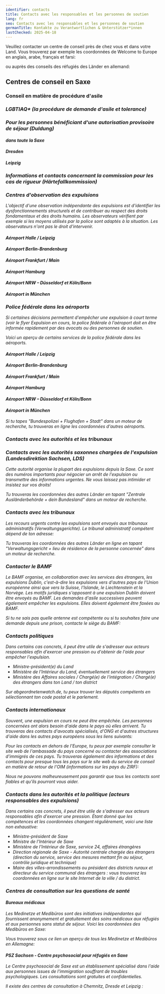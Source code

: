 ```yaml
---
identifier: contacts
title: Contacts avec les responsables et les personnes de soutien
lang: fr
seo: Contacts avec les responsables et les personnes de soutien
germanTitle: Kontakte zu Verantwortlichen & Unterstützer*innen
lastChecked: 2025-04-18
---
```



Veuillez contacter un centre de conseil près de chez vous et dans votre Land. Vous trouverez par exemple les coordonnées de Welcome to Europe en anglais, arabe, français et farsi:
<ExternalShortLink identifier="w2eu_contacts" />

ou auprès des conseils des réfugiés des Länder en allemand:
<ExternalShortLink identifier="fluechtlingsraete" />

## Centres de conseil en Saxe

### Conseil en matière de procédure d'asile

<Address identifier="sfr_avb" />
<Address identifier="rlc_dresden" />
<Address identifier="rlc_leipzig" />

### LGBTIAQ* (la procédure de demande d'asile et tolerance)

<Address identifier="gerede_dresden" />
<Address identifier="rosalinde" />
<Address identifier="lsvd_chemnitz" />

### Pour les personnes bénéficiant d'une autorisation provisoire de séjour (Duldung)

#### dans toute la Saxe

<Address identifier="sfr_perspectives" />

#### Dresden

<Address identifier="sfr_perspektive_bleiberecht" />
<Address identifier="rlc_dresden" />

#### Leipzig

<Address identifier="sfr_perspektive_leipzig" />
<Address identifier="rlc_leipzig" />
<Address identifier="space_leipzig" />

### Informations et contacts concernant la commission pour les cas de rigueur (Härtefallkommission)

<Address identifier="hfksachsen" />
<ExternalShortLink identifier="saxhfk_hardship" />

### Centres d'observation des expulsions

L'objectif d'une observation indépendante des expulsions est d'identifier les dysfonctionnements structurels et de contribuer au respect des droits fondamentaux et des droits humains. Les observateurs vérifient par exemple si les moyens utilisés par la police sont adaptés à la situation. Les observateurs n'ont pas le droit d'intervenir.

#### Aéroport Halle / Leipzig
<Address identifier="airport_halle_leipzig" />

#### Aéroport Berlin-Brandenburg
<Address identifier="airport_berlin-brandenburg" />

#### Aéroport Frankfurt / Main
<Address identifier="airport_frankfurt" />

#### Aéroport Hamburg
<Address identifier="airport_hh" />

#### Aéroport NRW – Düsseldorf et Köln/Bonn
<Address identifier="airport_nrw" />

#### Aéroport in München
<Address identifier="airport_munich" />

### Police fédérale dans les aéroports

Si certaines décisions permettent d'empêcher une expulsion à court terme (voir le flyer <InternalShortLink identifier="ongoing-deportation">Expulsion en cours</InternalShortLink>, la police fédérale à l'aéroport doit en être informée rapidement par des avocats ou des personnes de soutien.

Voici un aperçu de certains services de la police fédérale dans les aéroports.

#### Aéroport Halle / Leipzig
<Address identifier="bupo_leipzig" />

#### Aéroport Berlin-Brandenburg
<Address identifier="bupo_ber" />

#### Aéroport Frankfurt / Main
<Address identifier="bupo_frankfurt" />

#### Aéroport Hamburg
<Address identifier="bupo_hh" />

#### Aéroport NRW – Düsseldorf et Köln/Bonn
<Address identifier="bupo_duesseldorf" />
<Address identifier="bupo_koeln" />

#### Aéroport in München
<Address identifier="bupo_mun" />

Si tu tapes "Bundespolizei + Flughafen + Stadt" dans un moteur de recherche, tu trouveras en ligne les coordonnées d'autres aéroports.

### Contacts avec les autorités et les tribunaux

<Block identifier="fax" />

### Contacts avec les autorités saxonnes chargées de l'expulsion (Landesdirektion Sachsen, LDS)

Cette autorité organise la plupart des expulsions depuis la Saxe. 
Ce sont des numéros importants pour négocier un arrêt de l'expulsion ou transmettre des informations urgentes.
Ne vous laissez pas intimider et insistez sur vos droits!

<Address identifier="lds" />

Tu trouveras les coordonnées des autres Länder en tapant "Zentrale Ausländerbehörde + dein Bundesland" dans un moteur de recherche.

### Contacts avec les tribunaux

Les recours urgents contre les expulsions sont envoyés aux tribunaux administratifs (Verwaltungsgerichte). Le tribunal administratif compétent dépend de ton adresse:
<Address identifier="vg_chemnitz" />
<Address identifier="vg_dresden" />
<Address identifier="vg_leipzig" />

Tu trouveras les coordonnées des autres Länder en ligne en tapant "Verwaltungsgericht + lieu de résidence de la personne concernée" dans un moteur de recherche.

### Contacter le BAMF

Le BAMF organise, en collaboration avec les services des étrangers, les expulsions Dublin, c'est-à-dire les expulsions vers d'autres pays de l'Union européenne ainsi que vers la Suisse, l'Islande, le Liechtenstein et la Norvège. Les motifs juridiques s'opposant à une expulsion Dublin doivent être envoyés au BAMF. Les demandes d'asile successives peuvent également empêcher les expulsions. Elles doivent également être faxées au BAMF.
<Address identifier="bamf-dd" />
<Address identifier="bamf-le" />
<Address identifier="bamf-ch" />
Si tu ne sais pas quelle antenne est compétente ou si tu souhaites faire une demande depuis une prison, contacte le siège du BAMF:
<Address identifier="bamf-allg" />

### Contacts politiques

Dans certains cas concrets, il peut être utile de s'adresser aux acteurs responsables afin d'exercer une pression ou d'obtenir de l'aide pour empêcher l'expulsion.

- Ministre-président(e) du Land
- Ministère de l'Intérieur du Land, éventuellement service des étrangers
- Ministère des Affaires sociales / Chargé(e) de l'intégration / Chargé(e) des étrangers dans ton Land / ton district

Sur abgeordnetenwatch.de, tu peux trouver les députés compétents en sélectionnant ton code postal et le parlement.
<ExternalShortLink identifier="abgeordnetenwatch" />

### Contacts internationaux

Souvent, une expulsion en cours ne peut être empêchée. Les personnes concernées ont alors besoin d'aide dans le pays où elles arrivent.
Tu trouveras des contacts d'avocats spécialisés, d'ONG et d'autres structures d'aide dans les autres pays européens sous les liens suivants:
<ExternalShortLink identifier="w2eu_contacts" />

<ExternalShortLink identifier="elena" />

Pour les contacts en dehors de l'Europe, tu peux par exemple consulter le site web de l'ambassade du pays concerné ou contacter des associations d'immigrés de ces pays.
Tu trouveras également des informations et des contacts pour presque tous les pays sur le site web du service de conseil en matière de retour de l'OIM (informations sur les pays du ZIRF):
<ExternalShortLink identifier="return" />

Nous ne pouvons malheureusement pas garantir que tous les contacts sont fiables et qu'ils pourront vous aider.

### Contacts dans les autorités et la politique (acteurs responsables des expulsions)

Dans certains cas concrets, il peut être utile de s'adresser aux acteurs responsables afin d'exercer une pression.
Étant donné que les compétences et les coordonnées changent régulièrement, voici une liste non exhaustive:

- Ministre-président de Saxe
- Ministre de l'Intérieur de Saxe
- Ministère de l'Intérieur de Saxe, service 24, affaires étrangères
- Direction régionale de Saxe - Autorité centrale chargée des étrangers (direction du service, service des mesures mettant fin au séjour, contrôle juridique et technique)
- Maire des villes-arrondissements ou président des districts ruraux et directeur du service communal des étrangers : vous trouverez les coordonnées en ligne sur le site Internet de la ville / du district.

### Centres de consultation sur les questions de santé

#### Bureaux médicaux

Les Medinetze et Medibüros sont des initiatives indépendantes qui fournissent anonymement et gratuitement des soins médicaux aux réfugiés et aux personnes sans statut de séjour.
Voici les coordonnées des Medibüros en Saxe:
<Address identifier="medibuero_chemnitz" />
<Address identifier="medinetz_dresden" />
<Address identifier="medinetz_leipzig" />
<Address identifier="medinetz_plauen" />

Vous trouverez sous ce lien un aperçu de tous les Medinetze et Medibüros en Allemagne:
<ExternalShortLink identifier="medibueros" />

#### PSZ Sachsen - Centre psychosocial pour réfugiés en Saxe

Le Centre psychosocial de Saxe est un établissement spécialisé dans l'aide aux personnes issues de l'immigration souffrant de troubles psychologiques. Les consultations sont gratuites et confidentielles.
<ExternalShortLink identifier="psz" />

Il existe des centres de consultation à Chemnitz, Dresde et Leipzig :
<Address identifier="psz_chemnitz" />
<Address identifier="psz_dresden" />
<Address identifier="psz_leipzig" />
